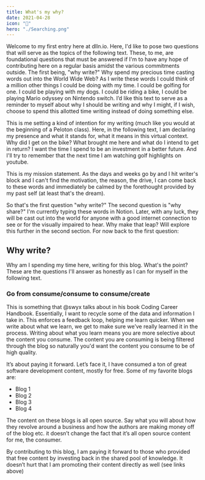 ```yaml
---
title: What's my why?
date: 2021-04-28
icon: "🤔"
hero: "./Searching.png"
---
```


Welcome to my first entry here at dlln.io. Here, I'd like to pose two questions that will serve as the topics of the following text. These, to me, are foundational questions that must be answered if I'm to have any hope of contributing here on a regular basis amidst the various commitments outside. The first being, "why write?" Why spend my precious time casting words out into the World Wide Web? As I write these words I could think of a million other things I could be doing with my time. I could be golfing for one. I could be playing with my dogs. I could be riding a bike, I could be playing Mario odyssey on Nintendo switch. I’d like this text to serve as a reminder to myself about why I should be writing and why I might, if I wish, choose to spend this allotted time writing instead of doing something else.

This is me setting a kind of intention for my writing (much like you would at the beginning of a Peloton class). Here, in the following text, I am declaring my presence and what it stands for, what it means in this virtual context. Why did I get on the bike? What brought me here and what do I intend to get in return? I want the time I spend to be an investment in a better future. And I'll try to remember that the next time I am watching golf highlights on youtube.

This is my mission statement. As the days and weeks go by and I hit writer's block and I can't find the motivation, the reason, the drive, I can come back to these words and immediately be calmed by the forethought provided by my past self (at least that's the dream).

So that's the first question "why write?" The second question is "why share?" I'm currently typing these words in Notion. Later, with any luck, they will be cast out into the world for anyone with a good internet connection to see or for the visually impaired to hear. Why make that leap? Will explore this further in the second section. For now back to the first question:

## Why write?

Why am I spending my time here, writing for this blog. What's the point? These are the questions I'll answer as honestly as I can for myself in the following text.

### Go from consume/consume to consume/create

This is something that @swyx talks about in his book Coding Career Handbook. Essentially, I want to recycle some of the data and information I take in. This enforces a feedback loop, helping me learn quicker. When we write about what we learn, we get to make sure we’ve really learned it in the process. Writing about what you learn means you are more selective about the content you consume. The content you are consuming is being filtered through the blog so naturally you'd want the content you consume to be of high quality.

It’s about paying it forward. Let’s face it, I have consumed a ton of great software development content, mostly for free. Some of my favorite blogs are:

- Blog 1
- Blog 2
- Blog 3
- Blog 4

The content on these blogs is all open source. Say what you will about how they revolve around a business and how the authors are making money off of the blog etc. it doesn’t change the fact that it’s all open source content for me, the consumer.

By contributing to this blog, I am paying it forward to those who provided that free content by investing back in the shared pool of knowledge. It doesn’t hurt that I am promoting their content directly as well (see links above)
